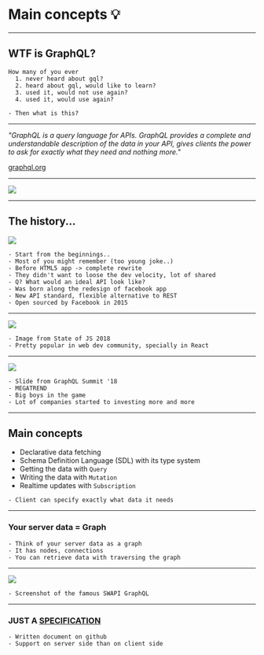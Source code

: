 
# Main concepts 💡

---

## WTF is GraphQL?

```notes
How many of you ever
  1. never heard about gql?
  2. heard about gql, would like to learn?
  3. used it, would not use again?
  4. used it, would use again?

- Then what is this?
```

---

_"GraphQL is a query language for APIs. GraphQL provides a complete and understandable description of the data in your API, gives clients the power to ask for exactly what they need and nothing more."_

[graphql.org](https://graphql.org)

---

<Image src="https://media.giphy.com/media/gXpO1ODJoGY36/giphy.gif" />

---

## The history...

![](https://cdn.cultofmac.com/wp-content/uploads/2012/05/facebookss2.jpg)

```notes
- Start from the beginnings..
- Most of you might remember (too young joke..)
- Before HTML5 app -> complete rewrite
- They didn't want to loose the dev velocity, lot of shared
- Q? What would an ideal API look like?
- Was born along the redesign of facebook app
- New API standard, flexible alternative to REST
- Open sourced by Facebook in 2015
```

---

<Image src="/assets/trend.png" />

```notes
- Image from State of JS 2018
- Pretty popular in web dev community, specially in React
```

---

<Image src="/assets/users.png" />

```notes
- Slide from GraphQL Summit '18
- MEGATREND
- Big boys in the game
- Lot of companies started to investing more and more
```

---

## Main concepts

- Declarative data fetching
- Schema Definition Language (SDL) with its type system
- Getting the data with `Query`
- Writing the data with `Mutation`
- Realtime updates with `Subscription`

```notes
- Client can specify exactly what data it needs
```

---

### Your server data = Graph

```notes
- Think of your server data as a graph
- It has nodes, connections
- You can retrieve data with traversing the graph
```

---

<Image src="/assets/swapi.png" />

```notes
- Screenshot of the famous SWAPI GraphQL
```

---


### JUST A [SPECIFICATION](https://facebook.github.io/graphql/)

```notes
- Written document on github
- Support on server side than on client side
```
